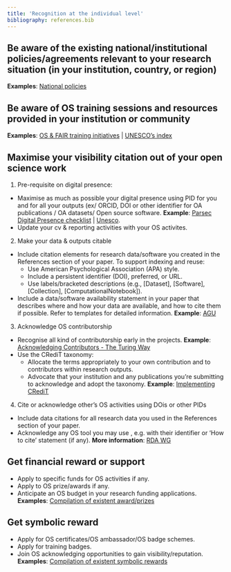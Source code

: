 ```yaml
---
title: 'Recognition at the individual level'
bibliography: references.bib
---
```


## Be aware of the existing national/institutional policies/agreements relevant to your research situation (in your institution, country, or region)  

**Examples**: [National policies](https://docs.google.com/document/d/1AF2ObsXG2G8dsUHqJuRH-rE8zLHVZw8Q/edit?usp=sharing&ouid=103813503649602464757&rtpof=true&sd=true)

## Be aware of OS training sessions and resources provided in your institution or community

**Examples**: [OS & FAIR training initiatives](https://docs.google.com/spreadsheets/d/11YgQ6Shk1F1mLOOG1n8JAmPDTZqtDKTsEdjCqGzGbu8/edit?usp=sharing) | [UNESCO's index](https://www.unesco.org/en/open-science/capacity-building-index)

## Maximise your visibility citation out of your open science work

1. Pre-requisite on digital presence: 

-   Maximise as much as possible your digital presence using PID for you and for all your outputs (ex/ ORCID, DOI or other identifier for OA publications / OA datasets/ Open source software.  **Example**: [Parsec Digital Presence checklist](https://zenodo.org/record/7071677#.Y-9Ms3bMK5c) | [Unesco](https://www.unesco.org/en/open-science/receive-credit-all-your-contributions-science).
-   Update your cv & reporting activities with your OS activites.  

2. Make your data & outputs citable

-   Include citation elements for research data/software you created in the References section of your paper. To support indexing and reuse:   
    -   Use American Psychological Association (APA) style.  
    -   Include a persistent identifier (DOI), preferred, or URL.  
    -   Use labels/bracketed descriptions (e.g., [Dataset], [Software], [Collection], [ComputationalNotebook]).  
-   Include a data/software availability statement in your paper that describes where and how your data are available, and how to cite them if possible. Refer to templates for detailed information.  **Example**: [AGU](https://data.agu.org/resources/availability-citation-checklist-for-authors)

3. Acknowledge OS contributorship

  - Recognise all kind of contributorship early in the projects. **Example**: [Acknowledging Contributors - The Turing Way](https://the-turing-way.netlify.app/community-handbook/acknowledgement.html)  
-   Use the CRediT taxonomy:
    -   Allocate the terms appropriately to your own contribution and to contributors within research outputs.  
    -   Advocate that your institution and any publications you're submitting to acknowledge and adopt the taxonomy. **Example**: [Implementing CRediT](https://credit.niso.org/implementing-credit/)  

4. Cite or acknowledge other's OS activities using DOis or other PIDs

-   Include data citations for all research data you used in the References section of your paper.  
-   Acknowledge any OS tool you may use , e.g. with their identifier or 'How to cite' statement (if any). **More information**: [RDA WG](https://www.rd-alliance.org/groups/national-pid-strategies-wg)  

## Get financial reward or support

-   Apply to specific funds for OS activities if any.  
-   Apply to OS prize/awards if any.
-   Anticipate an OS budget in your research funding applications.  
**Examples**: [Compilation of existent award/prizes](https://docs.google.com/spreadsheets/d/1jwY8Xx58OHF2LVMcPs80R9ioULS_cuIDOoj7QhI7OIM/edit?usp=sharing) 

## Get symbolic reward

-   Apply for OS certificates/OS ambassador/OS badge schemes.  
-   Apply for training badges.  
-   Join OS acknowledging opportunities to gain visibility/reputation.  
**Examples**: [Compilation of existent symbolic rewards](https://docs.google.com/spreadsheets/d/1jwY8Xx58OHF2LVMcPs80R9ioULS_cuIDOoj7QhI7OIM/edit?usp=sharing)  

